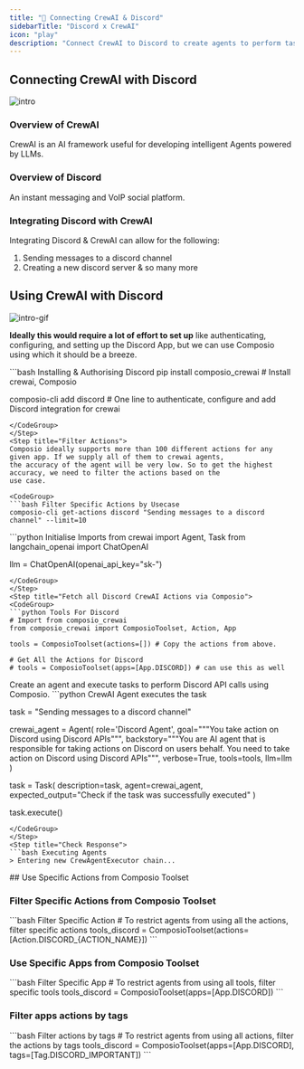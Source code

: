 ```yaml
---
title: "🚀 Connecting CrewAI & Discord"
sidebarTitle: "Discord x CrewAI"
icon: "play"
description: "Connect CrewAI to Discord to create agents to perform tasks using natural language"
---
```


## Connecting CrewAI with Discord
![intro](/media/intro.jpg)

### Overview of CrewAI

CrewAI is an AI framework useful for developing intelligent Agents powered by LLMs.

### Overview of Discord

An instant messaging and VoIP social platform.

### Integrating Discord with CrewAI

Integrating Discord & CrewAI can allow for the following:

1. Sending messages to a discord channel
2. Creating a new discord server
& so many more

## Using CrewAI with Discord
![intro-gif](/media/intro.gif)
<Steps>
<Step title="Setting Up the Environment">

**Ideally this would require a lot of effort to set up** like authenticating, configuring, and setting up the Discord App, but we can use Composio using which it should be a breeze.

<CodeGroup>
```bash Installing & Authorising Discord
pip install composio_crewai # Install crewai, Composio 

composio-cli add discord # One line to authenticate, configure and add Discord integration for crewai
```
</CodeGroup>
</Step>
<Step title="Filter Actions">
Composio ideally supports more than 100 different actions for any given app. If we supply all of them to crewai agents, 
the accuracy of the agent will be very low. So to get the highest accuracy, we need to filter the actions based on the 
use case.

<CodeGroup>
```bash Filter Specific Actions by Usecase
composio-cli get-actions discord "Sending messages to a discord channel" --limit=10
```
</CodeGroup>

</Step>
<Step title="Import Base Packages">

<CodeGroup>
```python Initialise Imports
from crewai import Agent, Task
from langchain_openai import ChatOpenAI

llm = ChatOpenAI(openai_api_key="sk-<OPENAI KEY>")
```
</CodeGroup>
</Step>
<Step title="Fetch all Discord CrewAI Actions via Composio">
<CodeGroup>
```python Tools For Discord
# Import from composio_crewai
from composio_crewai import ComposioToolset, Action, App

tools = ComposioToolset(actions=[]) # Copy the actions from above. 

# Get All the Actions for Discord
# tools = ComposioToolset(apps=[App.DISCORD]) # can use this as well
```
</CodeGroup>
</Step>
<Step title="Execute the Agent">
Create an agent and execute tasks to perform Discord API calls using Composio. 
<CodeGroup>
```python CrewAI Agent executes the task

task = "Sending messages to a discord channel"

crewai_agent = Agent(
    role='Discord Agent',
    goal="""You take action on Discord using Discord APIs""",
    backstory="""You are AI agent that is responsible for taking actions on Discord on users behalf. You need to take action on Discord using Discord APIs""",
    verbose=True,
    tools=tools,
    llm=llm
)

task = Task(
    description=task,
    agent=crewai_agent,
    expected_output="Check if the task was successfully executed"
)

task.execute()
```
</CodeGroup>
</Step>
<Step title="Check Response">
```bash Executing Agents
> Entering new CrewAgentExecutor chain...
```
</Step>
</Steps>
## Use Specific Actions from Composio Toolset

### Filter Specific Actions from Composio Toolset

<CodeGroup>
```bash Filter Specific Action
# To restrict agents from using all the actions, filter specific actions
tools_discord = ComposioToolset(actions=[Action.DISCORD_{ACTION_NAME}])
```
</CodeGroup>

### Use Specific Apps from Composio Toolset
<CodeGroup>
```bash Filter Specific App
# To restrict agents from using all tools, filter specific tools
tools_discord = ComposioToolset(apps=[App.DISCORD])
```
</CodeGroup>

### Filter apps actions by tags 
<CodeGroup>
```bash Filter actions by tags
# To restrict agents from using all actions, filter the actions by tags
tools_discord = ComposioToolset(apps=[App.DISCORD], tags=[Tag.DISCORD_IMPORTANT])
```
</CodeGroup>
